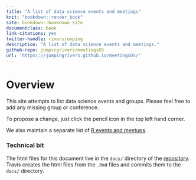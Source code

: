 ```yaml
--- 
title: "A list of data science events and meetings"
knit: "bookdown::render_book"
site: bookdown::bookdown_site
documentclass: book
link-citations: yes
twitter-handle: riversjumping
description: "A list of data science events and meetings."
github-repo: jumpingrivers/meetingsDS
url: 'https\://jumpingrivers.github.io/meetingsDS/'
---
```


# Overview {-}

This site attempts to list data science events and groups. Please 
feel free to add any missing group or conference. 

To propose a change, just click the pencil icon
in the top left hand corner.

We also maintain a separate list of [R events and meetups](https://jumpingrivers.github.io/meetingsR/).



### Technical bit {-}

The html files for this document live in the `docs/` directory of the [repository](https://github.com/jumpingrivers/meetingsDS/). Travis
creates the html files from the `.Rmd` files and commits them to the `docs/` directory.
